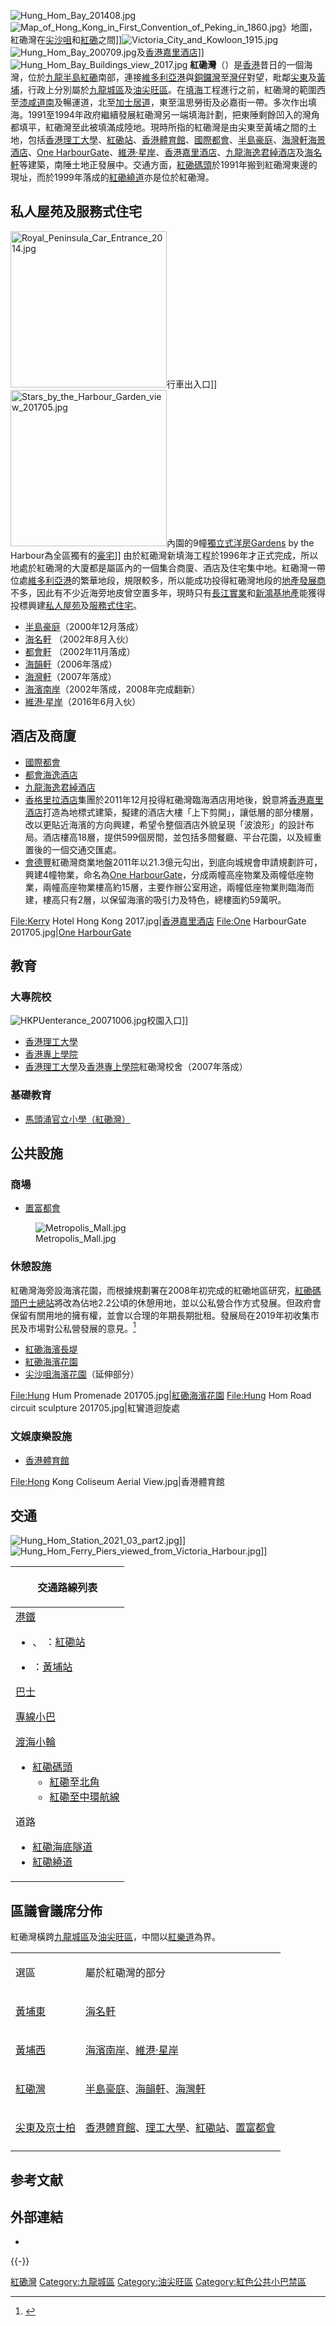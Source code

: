 {{expert-subject}}
[[File:Hung_Hom_Bay_201408.jpg|thumb]]
[[File:Map_of_Hong_Kong_in_First_Convention_of_Peking_in_1860.jpg|thumb]]》地圖，紅磡灣在[[尖沙咀|尖沙咀]]和[[紅磡|紅磡]]之間]][[File:Victoria_City_and_Kowloon_1915.jpg|thumb]]
[[File:Hung_Hom_Bay_200709.jpg|thumb]]及[[香港嘉里酒店|香港嘉里酒店]]]][[File:Hung_Hom_Bay_Buildings_view_2017.jpg|thumb]]
'''紅磡灣'''（{{lang-en|Hung Hom Bay}}）是[[香港|香港]]昔日的一個海灣，位於[[九龍半島|九龍半島]][[紅磡|紅磡]]南部，連接[[維多利亞港|維多利亞港]]與[[銅鑼灣|銅鑼灣]]至[[灣仔|灣仔]]對望，毗鄰[[尖東|尖東]]及[[黃埔_(香港)|黃埔]]，行政上分別屬於[[九龍城區|九龍城區]]及[[油尖旺區|油尖旺區]]。在[[填海|填海]]工程進行之前，紅磡灣的範圍西至[[漆咸道南|漆咸道南]]及暢運道，北至[[加士居道|加士居道]]，東至溫思勞街及必嘉街一帶。多次作出填海。1991至1994年政府繼續發展紅磡灣另一端填海計劃，把東陲剩餘凹入的灣角都填平，紅磡灣至此被填滿成陸地。現時所指的紅磡灣是由尖東至黃埔之間的土地，包括[[香港理工大學|香港理工大學]]、[[紅磡站|紅磡站]]、[[香港體育館|香港體育館]]、[[置富都會|國際都會]]、[[半島豪庭|半島豪庭]]、[[海灣軒海景酒店|海灣軒海景酒店]]、[[One_HarbourGate|One HarbourGate]]、[[維港·星岸|維港·星岸]]、[[香港嘉里酒店|香港嘉里酒店]]、[[九龍海逸君綽酒店|九龍海逸君綽酒店]]及[[海名軒|海名軒]]等建築，南陲土地正發展中。交通方面，[[紅磡碼頭|紅磡碼頭]]於1991年搬到紅磡灣東邊的現址，而於1999年落成的[[紅磡繞道|紅磡繞道]]亦是位於紅磡灣。

== 私人屋苑及服務式住宅 ==
[[File:Royal_Peninsula_Car_Entrance_2014.jpg|250px]]行車出入口]]
[[File:Stars_by_the_Harbour_Garden_view_201705.jpg|250px]]內園的9幢[[獨立式洋房|獨立式洋房]]Gardens by the Harbour為全區獨有的[[豪宅|豪宅]]]]
由於紅磡灣新填海工程於1996年才正式完成，所以地處於紅磡灣的大廈都是屬區內的一個集合商廈、酒店及住宅集中地。紅磡灣一帶位處[[維多利亞港|維多利亞港]]的繁華地段，規限較多，所以能成功投得紅磡灣地段的[[地產發展商|地產發展商]]不多，因此有不少近海旁地皮曾空置多年，現時只有[[長江實業|長江實業]]和[[新鴻基地產|新鴻基地產]]能獲得投標興建[[私人屋苑|私人屋苑]]及[[服務式住宅|服務式住宅]]。

* [[半島豪庭|半島豪庭]]（2000年12月落成）
* [[海名軒|海名軒]] （2002年8月入伙）
* [[都會軒|都會軒]] （2002年11月落成）
* [[海韻軒|海韻軒]]（2006年落成）
* [[海灣軒|海灣軒]]（2007年落成）
* [[海濱南岸|海濱南岸]]（2002年落成，2008年完成翻新）
* [[維港·星岸|維港·星岸]]（2016年6月入伙）

== 酒店及商廈==
*[[置富都會|國際都會]]
*[[都會海逸酒店|都會海逸酒店]]
*[[九龍海逸君綽酒店|九龍海逸君綽酒店]]
*[[香格里拉酒店|香格里拉酒店]]集團於2011年12月投得紅磡灣臨海酒店用地後，銳意將[[香港嘉里酒店|香港嘉里酒店]]打造為地標式建築，擬建的酒店大樓「上下剪開」，讓低層的部分樓層，改以更貼近海濱的方向興建，希望令整個酒店外貌呈現「波浪形」的設計布局。酒店樓高18層，提供599個房間，並包括多間餐廳、平台花園，以及經重置後的一個交通交匯處。
*[[會德豐|會德豐]]紅磡灣商業地盤2011年以21.3億元勾出，到底向城規會申請規劃許可，興建4幢物業，命名為[[One_HarbourGate|One HarbourGate]]，分成兩幢高座物業及兩幢低座物業，兩幢高座物業樓高約15層，主要作辦公室用途，兩幢低座物業則臨海而建，樓高只有2層，以保留海濱的吸引力及特色，總樓面約59萬呎。
<gallery mode=packed heights=150px style="text-align:left">
File:Kerry Hotel Hong Kong 2017.jpg|[[香港嘉里酒店|香港嘉里酒店]]
File:One HarbourGate 201705.jpg|[[One_HarbourGate|One HarbourGate]]
</gallery>

== 教育 ==
=== 大專院校 ===
[[File:HKPUenterance_20071006.jpg|thumb]]校園入口]]
* [[香港理工大學|香港理工大學]]
* [[香港專上學院|香港專上學院]]
* [[香港理工大學|香港理工大學]]及[[香港專上學院|香港專上學院]]紅磡灣校舍（2007年落成）

=== 基礎教育 ===
* [[馬頭涌官立小學（紅磡灣）|馬頭涌官立小學（紅磡灣）]]

== 公共設施 ==
===商場===
*[[置富都會|置富都會]]
[[File:Metropolis_Mall.jpg|thumb]]

=== 休憩設施 ===
紅磡灣海旁設海濱花園，而根據規劃署在2008年初完成的紅磡地區研究，[[紅磡碼頭巴士總站|紅磡碼頭巴士總站]]將改為佔地2.2公頃的休憩用地，並以公私營合作方式發展。但政府會保留有關用地的擁有權，並會以合理的年期長期批租。發展局在2019年初收集市民及市場對公私營發展的意見。<ref>{{cite news |title=發展紅磡海濱公園 當局收集意見 |url=http://hd.stheadline.com/news/realtime/hk/1416894/ |accessdate=2019-02-06 |publisher=頭條網 |date=2019-01-23}}</ref>
* [[紅磡海濱長堤|紅磡海濱長堤]]
* [[紅磡海濱花園|紅磡海濱花園]]
* [[尖沙咀海濱花園|尖沙咀海濱花園]]（延伸部分）
<gallery mode=packed heights=150px style="text-align:left">
File:Hung Hum Promenade 201705.jpg|[[紅磡海濱花園|紅磡海濱花園]]
File:Hung Hom Road circuit sculpture 201705.jpg|紅鸞道迴旋處
</gallery>

=== 文娛康樂設施 ===
* [[香港體育館|香港體育館]]
<gallery mode=packed heights=150px style="text-align:left">
File:Hong Kong Coliseum Aerial View.jpg|香港體育館
</gallery>

== 交通 ==
[[File:Hung_Hom_Station_2021_03_part2.jpg|thumb]]]]
[[File:Hung_Hom_Ferry_Piers_viewed_from_Victoria_Harbour.jpg|thumb]]]]
{| class="mw-collapsible mw-collapsed wikitable" style="background:white; margin: 0 auto; width: auto;"  
! 交通路線列表
|-
|
;[[港鐵|港鐵]]
*{{港鐵路線標誌|EAL}}、{{港鐵路線標誌|TML}}<!--{{港鐵路線標誌|TML}}-->：[[紅磡站|紅磡站]]
*{{港鐵路線標誌|KTL}}：[[黃埔站_(香港)|黃埔站]]
;[[香港巴士|巴士]]
{{九龍新界巴士簡單列表|3B|5C|5D|7B|8|8A|8P|11K|11X|12|12A|12P|15|15X|21|30X|41|45|85X|230X|259R|260R|260X|268B|269B|269R|271R|271S|287D|297|297P|796X|796P|N41X|N216|N241|N271|N281|N796}}
{{大嶼山巴士簡單列表|1R|A20|A21|E21X|E23|E23A|N11|N23|NA20}}
{{過海隧道巴士簡單列表|101|101R|101X|102|102P|102R|103|104|106|106A|106P|107|107P|108|109|110|111|111P|112|113|115|115P|116|117|118|118P|170|171|171A|171P|182|973|N118|N121|N122|N170|N171|N182|N368|N373}}
;[[香港小巴|專線小巴]]
{{九龍專線小巴簡單列表|2|2A|6|6C|6X|8|13|26|26X}}
;[[渡海小輪|渡海小輪]]
*[[紅磡碼頭|紅磡碼頭]]
**[[紅磡|紅磡]]至[[北角碼頭|北角]]
**[[紅磡至中環航線|紅磡至中環航線]]
;道路
* [[海底隧道_(香港)|紅磡海底隧道]]
* [[紅磡繞道|紅磡繞道]]
|}

== 區議會議席分佈 ==
紅磡灣橫跨[[九龍城區|九龍城區]]及[[油尖旺區|油尖旺區]]，中間以[[紅樂道|紅樂道]]為界。
{| class="wikitable" 
|- 
| 選區 || 屬於紅磡灣的部分  
|- 
| [[黃埔東_(選區)|黃埔東]]  || [[海名軒|海名軒]]
|- 
| [[黃埔西|黃埔西]] || [[海濱南岸|海濱南岸]]、[[維港·星岸|維港·星岸]]
|- 
| [[紅磡灣_(選區)|紅磡灣]]  || [[半島豪庭|半島豪庭]]、[[海韻軒|海韻軒]]、[[海灣軒|海灣軒]]
|- 
| [[尖東及京士柏|尖東及京士柏]] || [[香港體育館|香港體育館]]、[[香港理工大學|理工大學]]、[[紅磡站|紅磡站]]、[[置富都會|置富都會]]
|- 
|}

== 参考文献 ==
{{Reflist}}

== 外部連結 ==
* {{Commons category-inline|Hung Hom Bay}}

{{-}}
{{Geographic Location
| 西北 = [[京士柏|京士柏]]
| 北 = [[十二號山|十二號山]]
| 東北 = [[紅磡|紅磡]]
| 西 = [[佐敦|官涌]]
| 中央 = 紅磡灣
| 東 = [[維多利亞港|維多利亞港]]
| 西南 = [[尖沙咀|尖東]]
| 南 = [[維多利亞港|維多利亞港]]
| 東南 = [[維多利亞港|維多利亞港]]
}}
{{九龍城區}}
{{香港已消失海灣}}

[[Category:紅磡灣|]]
[[Category:九龍城區|Category:九龍城區]]
[[Category:油尖旺區|Category:油尖旺區]]
[[Category:紅色公共小巴禁區|Category:紅色公共小巴禁區]]